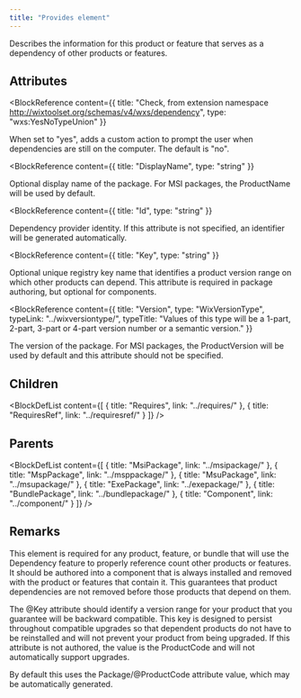 ```yaml
---
title: "Provides element"
---
```



Describes the information for this product or feature that serves as a dependency of other products or features.


## Attributes

<BlockWrapper>

  <BlockReference
    content={{
      title: "Check, from extension namespace http://wixtoolset.org/schemas/v4/wxs/dependency",
      type: "wxs:YesNoTypeUnion"
    }}
  >
  When set to "yes", adds a custom action to prompt the user when dependencies are still on the computer. The default is "no".
  </BlockReference>

  <BlockReference
    content={{
      title: "DisplayName",
      type: "string"
    }}
  >
  Optional display name of the package. For MSI packages, the ProductName will be used by default.
  </BlockReference>

  <BlockReference
    content={{
      title: "Id",
      type: "string"
    }}
  >
  Dependency provider identity. If this attribute is not specified, an identifier will be generated automatically.
  </BlockReference>

  <BlockReference
    content={{
      title: "Key",
      type: "string"
    }}
  >
  Optional unique registry key name that identifies a product version range on which other products can depend.
   This attribute is required in package authoring, but optional for components.
  </BlockReference>

  <BlockReference
    content={{
      title: "Version",
      type: "WixVersionType",
      typeLink: "../wixversiontype/",
      typeTitle: "Values of this type will be a 1-part, 2-part, 3-part or 4-part version number or a semantic version."
    }}
  >
  The version of the package. For MSI packages, the ProductVersion will be used by default
   and this attribute should not be specified.
  </BlockReference>

</BlockWrapper>

## Children

<BlockDefList content={[
    {
      title: "Requires",
      link: "../requires/"
    },
    {
      title: "RequiresRef",
      link: "../requiresref/"
    }
  ]}
/>

## Parents

<BlockDefList content={[
    {
      title: "MsiPackage",
      link: "../msipackage/"
    },
    {
      title: "MspPackage",
      link: "../msppackage/"
    },
    {
      title: "MsuPackage",
      link: "../msupackage/"
    },
    {
      title: "ExePackage",
      link: "../exepackage/"
    },
    {
      title: "BundlePackage",
      link: "../bundlepackage/"
    },
    {
      title: "Component",
      link: "../component/"
    }
  ]}
/>

## Remarks

This element is required for any product, feature, or bundle that will use the Dependency feature to properly reference count
 other products or features. It should be authored into a component that is always installed and removed with the
 product or features that contain it. This guarantees that product dependencies are not removed before those products that
 depend on them.

 The @Key attribute should identify a version range for your product that you guarantee will be backward compatible.
 This key is designed to persist throughout compatible upgrades so that dependent products do not have to be reinstalled
 and will not prevent your product from being upgraded. If this attribute is not authored, the value is the ProductCode
 and will not automatically support upgrades.

 By default this uses the Package/@ProductCode attribute value, which may be automatically generated.
